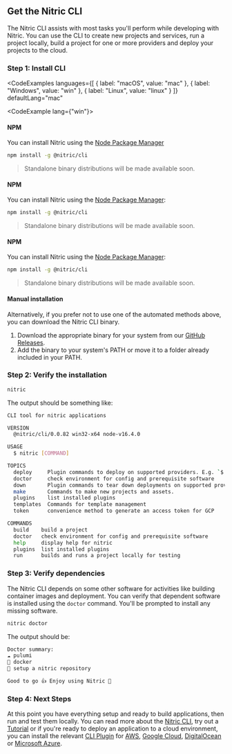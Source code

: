 ## Get the Nitric CLI

The Nitric CLI assists with most tasks you'll perform while developing with Nitric. You can use the CLI to create new projects and services, run a project locally, build a project for one or more providers and deploy your projects to the cloud.

### Step 1: Install CLI

<CodeExamples 
	languages={[
	{
		label: "macOS",
		value: "mac"
	}, {
		label: "Windows",
		value: "win"
	}, {
		label: "Linux",
		value: "linux"
	}
	]}
	defaultLang="mac"
>
<CodeExample lang={"win"}>

#### NPM

You can install Nitric using the [Node Package Manager](https://www.npmjs.com/)

```bash
npm install -g @nitric/cli
```

> Standalone binary distributions will be made available soon.

</CodeExample>
<CodeExample lang={"mac"}>

#### NPM

You can install Nitric using the [Node Package Manager](https://www.npmjs.com/):

```bash
npm install -g @nitric/cli
```

> Standalone binary distributions will be made available soon.

</CodeExample>
<CodeExample lang={"linux"}>

#### NPM

You can install Nitric using the [Node Package Manager](https://www.npmjs.com/):

```bash
npm install -g @nitric/cli
```

> Standalone binary distributions will be made available soon.

</CodeExample>
</CodeExamples>

#### Manual installation

Alternatively, if you prefer not to use one of the automated methods above, you can download the Nitric CLI binary.

1. Download the appropriate binary for your system from our [GitHub Releases](https://github.com/nitrictech/cli/releases/latest).
2. Add the binary to your system's PATH or move it to a folder already included in your PATH.

### Step 2: Verify the installation

```bash
nitric
```

The output should be something like:

```bash
CLI tool for nitric applications

VERSION
  @nitric/cli/0.0.82 win32-x64 node-v16.4.0

USAGE
  $ nitric [COMMAND]

TOPICS
  deploy     Plugin commands to deploy on supported providers. E.g. `$ nitric deploy:aws`
  doctor     check environment for config and prerequisite software
  down       Plugin commands to tear down deployments on supported providers. E.g. `$ nitric down:aws`
  make       Commands to make new projects and assets.
  plugins    list installed plugins
  templates  Commands for template management
  token      convenience method to generate an access token for GCP

COMMANDS
  build    build a project
  doctor   check environment for config and prerequisite software
  help     display help for nitric
  plugins  list installed plugins
  run      builds and runs a project locally for testing
```

### Step 3: Verify dependencies

The Nitric CLI depends on some other software for activities like building container images and deployment. You can verify that dependent software is installed using the `doctor` command. You'll be prompted to install any missing software.

```bash
nitric doctor
```

The output should be:

```bash
Doctor summary:
☁️ pulumi
🐳 docker
🚀 setup a nitric repository

Good to go 👍 Enjoy using Nitric 🎉
```

### Step 4: Next Steps

At this point you have everything setup and ready to build applications, then run and test them locally. You can read more about the [Nitric CLI](./nitric-cli), try out a [Tutorial](./quick-start) or if you're ready to deploy an application to a cloud environment, you can install the relevant [CLI Plugin](./nitric-cli#plugins) for [AWS](./provider-aws), [Google Cloud](./provider-gcp), [DigitalOcean](./provider-digitalocean) or [Microsoft Azure](./provider-azure).
